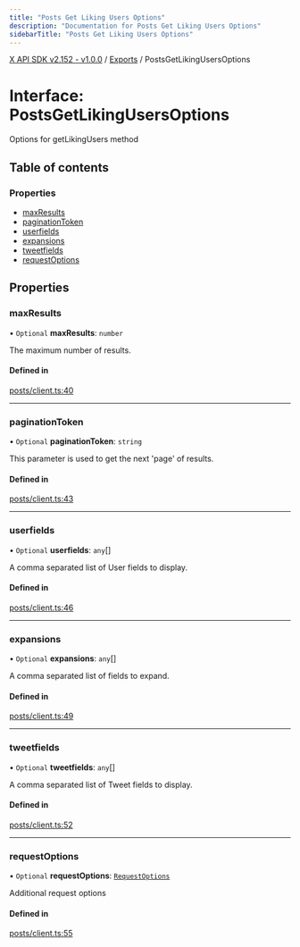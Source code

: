 ```yaml
---
title: "Posts Get Liking Users Options"
description: "Documentation for Posts Get Liking Users Options"
sidebarTitle: "Posts Get Liking Users Options"
---
```


[X API SDK v2.152 - v1.0.0](../README.md) / [Exports](../modules.md) / PostsGetLikingUsersOptions

# Interface: PostsGetLikingUsersOptions

Options for getLikingUsers method

## Table of contents

### Properties

- [maxResults](PostsGetLikingUsersOptions.md#maxresults)
- [paginationToken](PostsGetLikingUsersOptions.md#paginationtoken)
- [userfields](PostsGetLikingUsersOptions.md#userfields)
- [expansions](PostsGetLikingUsersOptions.md#expansions)
- [tweetfields](PostsGetLikingUsersOptions.md#tweetfields)
- [requestOptions](PostsGetLikingUsersOptions.md#requestoptions)

## Properties

### maxResults

• `Optional` **maxResults**: `number`

The maximum number of results.

#### Defined in

[posts/client.ts:40](https://github.com/xdevplatform/xdk/blob/ad4172ef5f68f089e0f077a190b271016dd35bf7/xdk/typescript/src/posts/client.ts#L40)

___

### paginationToken

• `Optional` **paginationToken**: `string`

This parameter is used to get the next 'page' of results.

#### Defined in

[posts/client.ts:43](https://github.com/xdevplatform/xdk/blob/ad4172ef5f68f089e0f077a190b271016dd35bf7/xdk/typescript/src/posts/client.ts#L43)

___

### userfields

• `Optional` **userfields**: `any`[]

A comma separated list of User fields to display.

#### Defined in

[posts/client.ts:46](https://github.com/xdevplatform/xdk/blob/ad4172ef5f68f089e0f077a190b271016dd35bf7/xdk/typescript/src/posts/client.ts#L46)

___

### expansions

• `Optional` **expansions**: `any`[]

A comma separated list of fields to expand.

#### Defined in

[posts/client.ts:49](https://github.com/xdevplatform/xdk/blob/ad4172ef5f68f089e0f077a190b271016dd35bf7/xdk/typescript/src/posts/client.ts#L49)

___

### tweetfields

• `Optional` **tweetfields**: `any`[]

A comma separated list of Tweet fields to display.

#### Defined in

[posts/client.ts:52](https://github.com/xdevplatform/xdk/blob/ad4172ef5f68f089e0f077a190b271016dd35bf7/xdk/typescript/src/posts/client.ts#L52)

___

### requestOptions

• `Optional` **requestOptions**: [`RequestOptions`](RequestOptions.md)

Additional request options

#### Defined in

[posts/client.ts:55](https://github.com/xdevplatform/xdk/blob/ad4172ef5f68f089e0f077a190b271016dd35bf7/xdk/typescript/src/posts/client.ts#L55)
